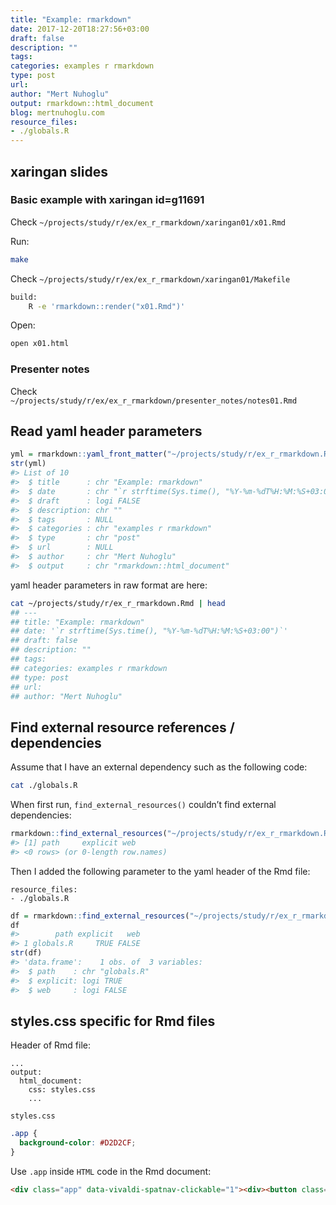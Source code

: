 ```yaml
---
title: "Example: rmarkdown"
date: 2017-12-20T18:27:56+03:00 
draft: false
description: ""
tags:
categories: examples r rmarkdown
type: post
url:
author: "Mert Nuhoglu"
output: rmarkdown::html_document
blog: mertnuhoglu.com
resource_files:
- ./globals.R
---
```


## xaringan slides

### Basic example with xaringan id=g11691

Check `~/projects/study/r/ex/ex_r_rmarkdown/xaringan01/x01.Rmd`

Run:

```bash
make
```

Check `~/projects/study/r/ex/ex_r_rmarkdown/xaringan01/Makefile`

```bash
build:
	R -e 'rmarkdown::render("x01.Rmd")'
```

Open:

```bash
open x01.html
```

### Presenter notes

Check `~/projects/study/r/ex/ex_r_rmarkdown/presenter_notes/notes01.Rmd`

## Read yaml header parameters

``` r
yml = rmarkdown::yaml_front_matter("~/projects/study/r/ex_r_rmarkdown.Rmd")
str(yml)
#> List of 10
#>  $ title      : chr "Example: rmarkdown"
#>  $ date       : chr "`r strftime(Sys.time(), "%Y-%m-%dT%H:%M:%S+03:00")`"
#>  $ draft      : logi FALSE
#>  $ description: chr ""
#>  $ tags       : NULL
#>  $ categories : chr "examples r rmarkdown"
#>  $ type       : chr "post"
#>  $ url        : NULL
#>  $ author     : chr "Mert Nuhoglu"
#>  $ output     : chr "rmarkdown::html_document"
```

yaml header parameters in raw format are here:

``` bash
cat ~/projects/study/r/ex_r_rmarkdown.Rmd | head 
## ---
## title: "Example: rmarkdown"
## date: '`r strftime(Sys.time(), "%Y-%m-%dT%H:%M:%S+03:00")`'
## draft: false
## description: ""
## tags:
## categories: examples r rmarkdown
## type: post
## url:
## author: "Mert Nuhoglu"
```

## Find external resource references / dependencies

Assume that I have an external dependency such as the following code:

``` bash
cat ./globals.R
```

When first run, `find_external_resources()` couldn't find external dependencies:

``` r
rmarkdown::find_external_resources("~/projects/study/r/ex_r_rmarkdown.Rmd")
#> [1] path     explicit web     
#> <0 rows> (or 0-length row.names)
```

Then I added the following parameter to the yaml header of the Rmd file:

``` 
resource_files:
- ./globals.R
``` 

``` r
df = rmarkdown::find_external_resources("~/projects/study/r/ex_r_rmarkdown.Rmd")
df
#>        path explicit   web
#> 1 globals.R     TRUE FALSE
str(df)
#> 'data.frame':    1 obs. of  3 variables:
#>  $ path    : chr "globals.R"
#>  $ explicit: logi TRUE
#>  $ web     : logi FALSE
```

## styles.css specific for Rmd files

Header of Rmd file:

``` Rmd
...
output:
  html_document:
    css: styles.css
    ...
``` 

`styles.css`

``` css
.app {
  background-color: #D2D2CF;
}
``` 

Use `.app` inside `HTML` code in the Rmd document:

``` html
<div class="app" data-vivaldi-spatnav-clickable="1"><div><button class="get-first">Get first comment</button><div class="comment-details"><h4 class="comment-body">some comment</h4><h4 class="comment-id">1</h4></div></div></div>
``` 


